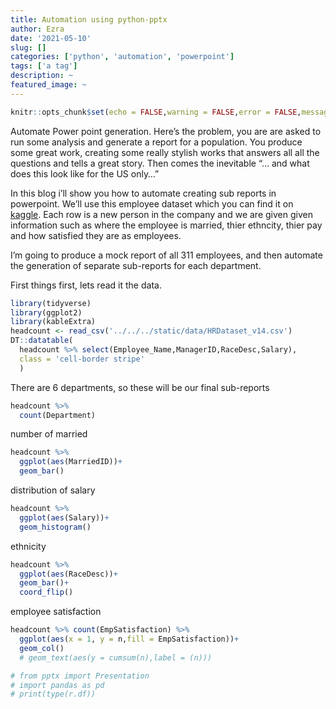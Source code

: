 ```yaml
---
title: Automation using python-pptx
author: Ezra
date: '2021-05-10'
slug: []
categories: ['python', 'automation', 'powerpoint']
tags: ['a tag']
description: ~
featured_image: ~
---
```


```r
knitr::opts_chunk$set(echo = FALSE,warning = FALSE,error = FALSE,message = FALSE)
```


Automate Power point generation.
Here's the problem, you are are asked to run some analysis and generate a report for a population.
You produce some great work, creating some really stylish works that answers all all the questions and tells a great story. Then comes the inevitable "... and what does this look like for the US only..."

In this blog i'll show you how to automate creating sub reports in powerpoint. We'll use this  employee dataset which you can find it on [kaggle](www.google.com). Each row is a new person in the company and we are given given information such as where the employee is married, thier ethncity, thier pay and how satisfied they are as employees. 

I'm going to produce a mock report  of all 311 employees, and then automate the generation of separate sub-reports for each department.

First things first, lets read it the data.
```r
library(tidyverse)
library(ggplot2)
library(kableExtra)
headcount <- read_csv('../../../static/data/HRDataset_v14.csv')
DT::datatable(
  headcount %>% select(Employee_Name,ManagerID,RaceDesc,Salary),
  class = 'cell-border stripe'
  ) 
```

There are 6 departments, so these will be our final sub-reports
```r
headcount %>% 
  count(Department)
```

number of married
```r
headcount %>% 
  ggplot(aes(MarriedID))+
  geom_bar()
```

distribution of salary
```r
headcount %>% 
  ggplot(aes(Salary))+
  geom_histogram()
```

ethnicity
```r
headcount %>% 
  ggplot(aes(RaceDesc))+
  geom_bar()+
  coord_flip()
```

employee satisfaction

```r
headcount %>% count(EmpSatisfaction) %>%
  ggplot(aes(x = 1, y = n,fill = EmpSatisfaction))+
  geom_col()
  # geom_text(aes(y = cumsum(n),label = (n)))
```


```python
# from pptx import Presentation
# import pandas as pd
# print(type(r.df))

```


